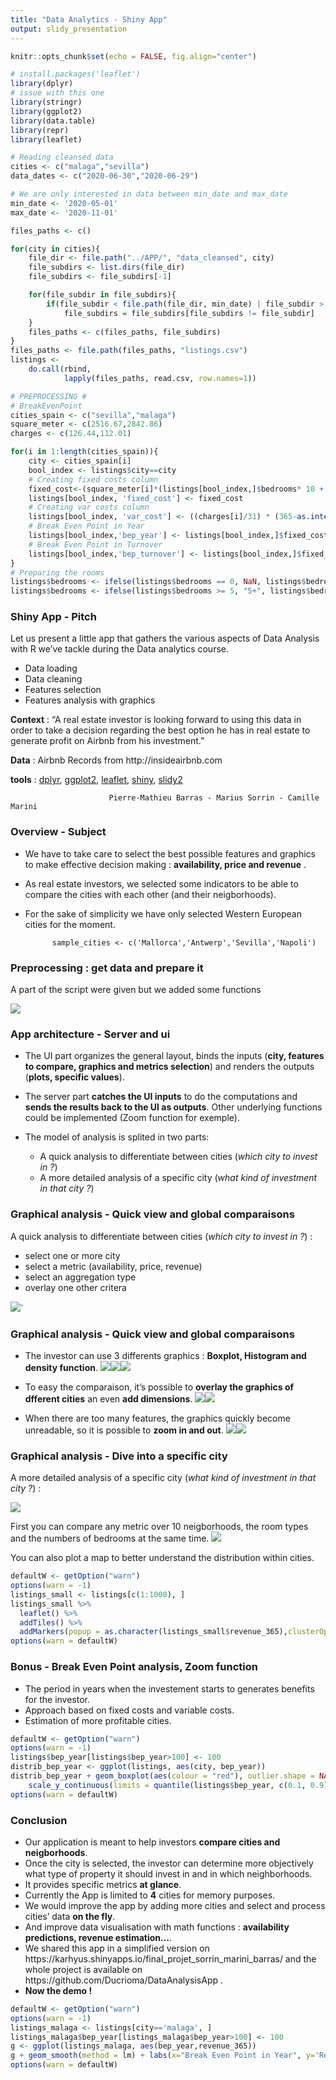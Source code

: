 ```yaml
---
title: "Data Analytics - Shiny App"
output: slidy_presentation
---
```


```r
knitr::opts_chunk$set(echo = FALSE, fig.align="center")

# install.packages('leaflet')
library(dplyr)
# issue with this one
library(stringr)
library(ggplot2)
library(data.table)
library(repr)
library(leaflet)

# Reading cleansed data
cities <- c("malaga","sevilla")
data_dates <- c("2020-06-30","2020-06-29")

# We are only interested in data between min_date and max_date
min_date <- '2020-05-01'
max_date <- '2020-11-01'

files_paths <- c()

for(city in cities){
    file_dir <- file.path("../APP/", "data_cleansed", city)
    file_subdirs <- list.dirs(file_dir)
    file_subdirs <- file_subdirs[-1]

    for(file_subdir in file_subdirs){
        if(file_subdir < file.path(file_dir, min_date) | file_subdir > file.path(file_dir, max_date)  )
            file_subdirs = file_subdirs[file_subdirs != file_subdir]
    }
    files_paths <- c(files_paths, file_subdirs)
}
files_paths <- file.path(files_paths, "listings.csv")
listings <-
    do.call(rbind,
            lapply(files_paths, read.csv, row.names=1))

# PREPROCESSING #
# BreakEvenPoint
cities_spain <- c("sevilla","malaga")
square_meter <- c(2516.67,2842.86)
charges <- c(126.44,112.01)

for(i in 1:length(cities_spain)){
    city <- cities_spain[i]
    bool_index <- listings$city==city
    # Creating fixed costs column
    fixed_cost<-(square_meter[i]*(listings[bool_index,]$bedrooms* 10 + (1.5*listings[bool_index,]$bedrooms+8.5)))
    listings[bool_index, 'fixed_cost'] <- fixed_cost
    # Creating var costs column
    listings[bool_index, 'var_cost'] <- ((charges[i]/31) * (365-as.integer(listings[bool_index, ]$availability_365)))
    # Break Even Point in Year
    listings[bool_index,'bep_year'] <- listings[bool_index,]$fixed_cost/(listings[bool_index,]$revenue_365-listings[bool_index,]$var_cost)
    # Break Even Point in Turnover
    listings[bool_index,'bep_turnover'] <- listings[bool_index,]$fixed_cost/((listings[bool_index,]$revenue_365-listings[bool_index,]$var_cost)/listings[bool_index,]$revenue_365)
}
# Preparing the rooms
listings$bedrooms <- ifelse(listings$bedrooms == 0, NaN, listings$bedrooms)
listings$bedrooms <- ifelse(listings$bedrooms >= 5, "5+", listings$bedrooms)
```




### Shiny App - Pitch 

Let us present a little app that gathers the various aspects of Data Analysis with R we've tackle during the Data analytics course.

- Data loading
- Data cleaning
- Features selection
- Features analysis with graphics

__Context__ : "A real estate investor is looking forward to using this data in order to take a decision regarding the best option he has in real estate to generate profit on Airbnb from his investment."

__Data__ : Airbnb Records from http://insideairbnb.com

__tools__ : [dplyr](https://dplyr.tidyverse.org), [ggplot2](https://ggplot2.tidyverse.org/reference/ggplot.html), [leaflet](https://leafletjs.com), [shiny](https://shiny.rstudio.com), [slidy2](https://www.w3.org/Talks/Tools/Slidy2/#(1))

                          Pierre-Mathieu Barras - Marius Sorrin - Camille Marini


### Overview - Subject 

- We have to take care to select the best possible features and graphics to make effective decision making : **availability, price and revenue** .

- As real estate investors, we selected some indicators to be able to compare the cities with each other (and their neigborhoods).

- For the sake of simplicity we have only selected Western European cities for the moment.


            sample_cities <- c('Mallorca','Antwerp','Sevilla','Napoli')
            


### Preprocessing : get data and prepare it

A part of the script were given but we added some functions


![](CLient.png)

### App architecture - Server and ui

- The UI part organizes the general layout, binds the inputs (**city, features to compare, graphics and metrics selection**) and renders the outputs (**plots, specific values**).

- The server part **catches the UI inputs** to do the computations and **sends the results back to the UI as outputs**. Other underlying functions could be implemented (Zoom function for exemple).

- The model of analysis is splited in two parts:
    - A quick analysis to differentiate between cities (*which city to invest in ?*)
    - A more detailed analysis of a specific city (*what kind of investment in that city ?*) 

### Graphical analysis - Quick view and global comparaisons

A quick analysis to differentiate between cities (*which city to invest in ?*) :

  - select one or more city 
  - select a metric (availability, price, revenue)
  - select an aggregation type
  - overlay one other critera

![](part1.png)`


### Graphical analysis - Quick view and global comparaisons

- The investor can use 3 differents graphics : **Boxplot, Histogram and density function**.
![](box.png)![](hist.png)![](density.png)

- To easy the comparaison, it's possible to **overlay the graphics of dfferent cities** an even **add dimensions**.
![](3cities.png)![](dims.png)

- When there are too many features, the graphics quickly become unreadable, so it is possible to **zoom in and out**.
![](zoom-.png)![](zoom+.png)


### Graphical analysis - Dive into a specific city
A more detailed analysis of a specific city (*what kind of investment in that city ?*)  :

![](part2.png)

First you can compare any metric over 10 neigborhoods, the room types and the numbers of bedrooms at the same time.
![](finer.png)

You can also plot a map to better understand the distribution within cities.
```r
defaultW <- getOption("warn")
options(warn = -1)
listings_small <- listings[c(1:1000), ]
listings_small %>%
  leaflet() %>%
  addTiles() %>%
  addMarkers(popup = as.character(listings_small$revenue_365),clusterOptions = markerClusterOptions())
options(warn = defaultW)
```


### Bonus - Break Even Point analysis, Zoom function
- The period in years when the investement starts to generates benefits for the investor.
- Approach based on fixed costs and variable costs.
- Estimation of more profitable cities.

```r
defaultW <- getOption("warn")
options(warn = -1)
listings$bep_year[listings$bep_year>100] <- 100
distrib_bep_year <- ggplot(listings, aes(city, bep_year))
distrib_bep_year + geom_boxplot(aes(colour = "red"), outlier.shape = NA) +
    scale_y_continuous(limits = quantile(listings$bep_year, c(0.1, 0.9), na.rm = T))
options(warn = defaultW)
```


### Conclusion 
- Our application is meant to help investors **compare cities and neigborhoods**.
- Once the city is selected, the investor can determine more objectively what type of property it should invest in and in which neighborhoods.
- It provides specific metrics **at glance**.
- Currently the App is limited to **4** cities for memory purposes.
- We would improve the app by adding more cities and select and process cities' data **on the fly**.
- And improve data visualisation  with math functions : **availability predictions, revenue estimation...**.
- We shared this app in a simplified version on https://karhyus.shinyapps.io/final_projet_sorrin_marini_barras/ and the whole project is available on https://github.com/Ducrioma/DataAnalysisApp .
- **Now the demo !**

```r
defaultW <- getOption("warn")
options(warn = -1)
listings_malaga <- listings[city=='malaga', ]
listings_malaga$bep_year[listings_malaga$bep_year>100] <- 100
g <- ggplot(listings_malaga, aes(bep_year,revenue_365))
g + geom_smooth(method = lm) + labs(x="Break Even Point in Year", y='Revenue per Year')
options(warn = defaultW)
```
